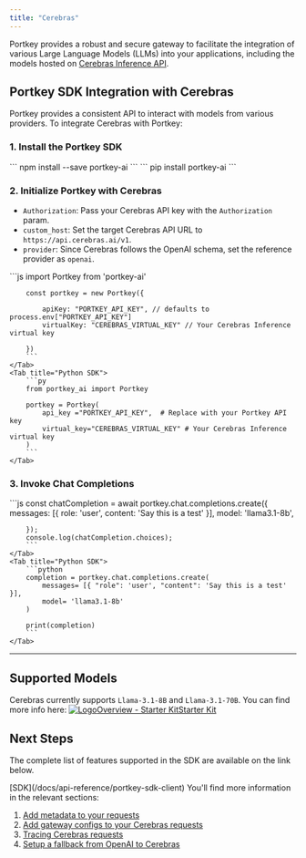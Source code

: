 ```yaml
---
title: "Cerebras"
---
```


Portkey provides a robust and secure gateway to facilitate the integration of various Large Language Models (LLMs) into your applications, including the models hosted on [Cerebras Inference API](https://cerebras.ai/inference).

## Portkey SDK Integration with Cerebras

Portkey provides a consistent API to interact with models from various providers. To integrate Cerebras with Portkey:

### 1\. Install the Portkey SDK
<Tabs>
    <Tab title="NodeJS">
        ```
        npm install --save portkey-ai
        ```
    </Tab>
    <Tab title="Python">
        ```
        pip install portkey-ai
        ```
    </Tab>

  </Tabs>



### 2\. Initialize Portkey with Cerebras

* `Authorization`: Pass your Cerebras API key with the `Authorization` param.
* `custom_host`: Set the target Cerebras API URL to `https://api.cerebras.ai/v1`.
* `provider`: Since Cerebras follows the OpenAI schema, set the reference provider as `openai`.
<Tabs>
    <Tab title="NodeJS SDK">
        ```js
        import Portkey from 'portkey-ai'


        const portkey = new Portkey({

            apiKey: "PORTKEY_API_KEY", // defaults to process.env["PORTKEY_API_KEY"]
            virtualKey: "CEREBRAS_VIRTUAL_KEY" // Your Cerebras Inference virtual key

        })
        ```
    </Tab>
    <Tab title="Python SDK">
        ```py
        from portkey_ai import Portkey

        portkey = Portkey(
            api_key ="PORTKEY_API_KEY",  # Replace with your Portkey API key
            virtual_key="CEREBRAS_VIRTUAL_KEY" # Your Cerebras Inference virtual key
        )
        ```
    </Tab>

  </Tabs>




### 3\. Invoke Chat Completions
<Tabs>
    <Tab title="NodeJS SDK">
        ```js
        const chatCompletion = await portkey.chat.completions.create({
            messages: [{ role: 'user', content: 'Say this is a test' }],
            model: 'llama3.1-8b',

        });
        console.log(chatCompletion.choices);
        ```
    </Tab>
    <Tab title="Python SDK">
        ```python
        completion = portkey.chat.completions.create(
            messages= [{ "role": 'user', "content": 'Say this is a test' }],
            model= 'llama3.1-8b'
        )

        print(completion)
        ```
    </Tab>

  </Tabs>



---

## Supported Models

Cerebras currently supports `Llama-3.1-8B` and `Llama-3.1-70B`. You can find more info here:
<Info>
[![Logo](/images/llms/apple-touch-icon.png)Overview - Starter KitStarter Kit](https://inference-docs.cerebras.ai/introduction)
</Info>
## Next Steps

The complete list of features supported in the SDK are available on the link below.

<Info>
[SDK](/docs/api-reference/portkey-sdk-client)
</Info>
You'll find more information in the relevant sections:

1. [Add metadata to your requests](/docs/product/observability/metadata)
2. [Add gateway configs to your Cerebras](/docs/product/ai-gateway/configs)[ requests](/docs/product/ai-gateway/configs)
3. [Tracing Cerebras requests](/docs/product/observability/traces)
4. [Setup a fallback from OpenAI to Cerebras](/docs/product/ai-gateway/fallbacks)
